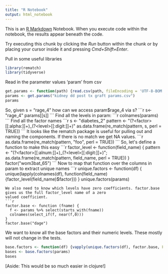 ```yaml
---
title: "R Notebook"
output: html_notebook
---
```


This is an [R Markdown](http://rmarkdown.rstudio.com) Notebook. When you execute code within the notebook, the results appear beneath the code. 

Try executing this chunk by clicking the *Run* button within the chunk or by placing your cursor inside it and pressing *Cmd+Shift+Enter*. 

Pull in some useful libraries
```r
library(rematch)
library(tidyverse)
```


Read in the parameter values 'param' from csv
```r
get.params <- function(path) {read.csv(path, fileEncoding = 'UTF-8-BOM')}
params <- get.params("kidney dd post tx graft params.csv")
params
```

So, given s = "rage_4" how can we access param$rage_4 via s?
```r
s<-"rage_4"
params[[s]]
```
Find all the levels in param:
```r
colnames(params)
```
Find all the factor names
```r
s <- "diabetes_2"
pattern <- "(?<factor>[[:alpha:]]+)_(?<level>[[:digit:]]+)"
as.data.frame(re_match(pattern, s, perl = TRUE))
```
It looks like the rematch package is useful for pulling out and naming the components.
If there is no match we get NA values.
```r
as.data.frame(re_match(pattern, "foo", perl = TRUE))
```
So, let's define a function to make this easy
```r
factor_level <- function(field_name) {
  pattern <- "(?<factor>[[:alnum:]]+)_(?<level>[[:digit:]]+)";
  as.data.frame(re_match(pattern, field_name, perl = TRUE))
}
factor("wom3bat_65")
```
Now to map that function over the columns in param to extract unique names
```r
unique.factors <- function(df) {
  unique(lapply(colnames(df), function(field_name) {factor_level(field_name)$factor}))
}
unique.factors(params)
```
We also need to know which levels have zero coefficients. factor.base gives us the full factor_level name of a zero
valued coefficient.
```r
factor.base <- function (fname) {
  f <- params %>% select(starts_with(fname)) 
  colnames(select_if(f, near(f,0)))
}
factor.base("dage")

```

We want to know all the base factors and their numeric levels. These mostly will not change in the tests.
```r
base.factors <- function(df) {vapply(unique.factors(df), factor.base, FUN.VALUE = 'a')}
bases <- base.factors(params) 
bases
```

[Aside: This would be so much easier in clojure!]